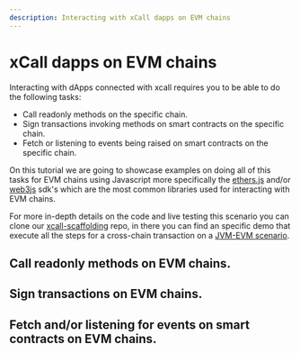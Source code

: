 ```yaml
---
description: Interacting with xCall dapps on EVM chains
---
```


# xCall dapps on EVM chains

Interacting with dApps connected with xcall requires you to be able to do the following tasks:
* Call readonly methods on the specific chain.
* Sign transactions invoking methods on smart contracts on the specific chain.
* Fetch or listening to events being raised on smart contracts on the specific chain.

On this tutorial we are going to showcase examples on doing all of this tasks for EVM chains using Javascript more specifically the [ethers.js](https://github.com/ethers-io/ethers.js) and/or [web3js](https://github.com/web3/web3.js) sdk's which are the most common libraries used for interacting with EVM chains.

For more in-depth details on the code and live testing this scenario you can clone our [xcall-scaffolding](https://github.com/icon-project/xcall-scaffolding) repo, in there you can find an specific demo that execute all the steps for a cross-chain transaction on a [JVM-EVM scenario](https://github.com/icon-project/xcall-scaffolding/blob/main/demo/demos/jvm-evm-helloWorld.mjs).

## Call readonly methods on EVM chains.
## Sign transactions on EVM chains.
## Fetch and/or listening for events on smart contracts on EVM chains.
